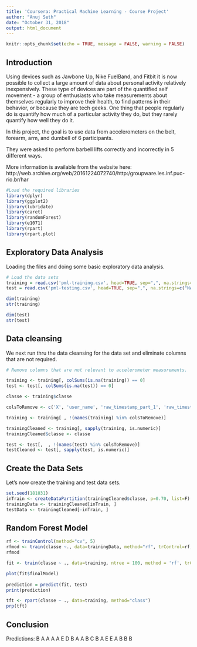 ---
title: 'Coursera: Practical Machine Learning - Course Project'
author: "Anuj Seth"
date: "October 31, 2018"
output: html_document
---

```{r setup}
knitr::opts_chunk$set(echo = TRUE, message = FALSE, warning = FALSE)
```

## Introduction

Using devices such as Jawbone Up, Nike FuelBand, and Fitbit it is now possible to collect a large amount of data about personal activity relatively inexpensively. These type of devices are part of the quantified self movement - a group of enthusiasts who take measurements about themselves regularly to improve their health, to find patterns in their behavior, or because they are tech geeks. One thing that people regularly do is quantify how much of a particular activity they do, but they rarely quantify how well they do it. 

In this project, the goal is to use data from accelerometers on the belt, forearm, arm, and dumbell of 6 participants. 

They were asked to perform barbell lifts correctly and incorrectly in 5 different ways. 

More information is available from the website here: http://web.archive.org/web/20161224072740/http:/groupware.les.inf.puc-rio.br/har


```{r}
#Load the required libraries
library(dplyr)
library(ggplot2)
library(lubridate)
library(caret)
library(randomForest)
library(e1071)
library(rpart)
library(rpart.plot)
```

## Exploratory Data Analysis

Loading the files and doing some basic exploratory data analysis. 

```{r}
# Load the data sets
training = read.csv('pml-training.csv', head=TRUE, sep=",", na.strings=c("NA",""))
test = read.csv('pml-testing.csv', head=TRUE, sep=",", na.strings=c("NA",""))
```

```{r}
dim(training)
str(training)

dim(test)
str(test)
```

## Data cleansing
We next run thru the data cleansing for the data set and eliminate columns that are not required. 
```{r cache=TRUE}
# Remove columns that are not relevant to accelerometer measurements.

training <- training[, colSums(is.na(training)) == 0]
test <- test[, colSums(is.na(test)) == 0]

classe <- training$classe

colsToRemove <- c('X', 'user_name', 'raw_timestamp_part_1', 'raw_timestamp_part_2', 'cvtd_timestamp', 'new_window', 'num_window')

training <- training[ , !(names(training) %in% colsToRemove)]

trainingCleaned <- training[, sapply(training, is.numeric)]
trainingCleaned$classe <- classe

test <- test[,  , !(names(test) %in% colsToRemove)]
testCleaned <- test[, sapply(test, is.numeric)]
```

## Create the Data Sets

Let's now create the training and test data sets.

```{r cache=TRUE}
set.seed(181031)
inTrain <- createDataPartition(trainingCleaned$classe, p=0.70, list=F)
trainingData <- trainingCleaned[inTrain, ]
testData <- trainingCleaned[-inTrain, ]
```

## Random Forest Model

```{r cache=TRUE}
rf <- trainControl(method="cv", 5)
rfmod <- train(classe ~., data=trainingData, method="rf", trControl=rf, importance=TRUE, ntree=100)
rfmod
```

```{r cache=TRUE}
fit <- train(classe ~ ., data=training, ntree = 100, method = 'rf', trControl = trainControl(method = "cv", number = 5))

plot(fit$finalModel)
 
prediction = predict(fit, test)
print(prediction)
```

```{r}
tft <- rpart(classe ~ ., data=training, method="class")
prp(tft)
```

## Conclusion

Predictions: B A A A A E D B A A B C B A E E A B B B